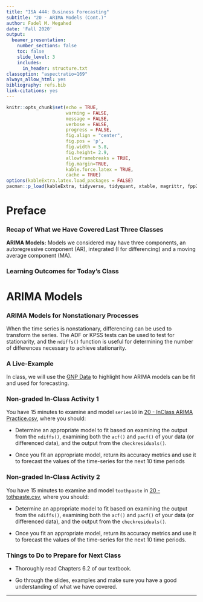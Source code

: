 ```yaml
---
title: "ISA 444: Business Forecasting"
subtitle: "20 - ARIMA Models (Cont.)"
author: Fadel M. Megahed
date: 'Fall 2020'
output:
  beamer_presentation:
    number_sections: false
    toc: false
    slide_level: 3
    includes: 
      in_header: structure.txt
classoption: "aspectratio=169"
always_allow_html: yes
bibliography: refs.bib
link-citations: yes
---
```


```r
knitr::opts_chunk$set(echo = TRUE,
                      warning = FALSE,
                      message = FALSE,
                      verbose = FALSE,
                      progress = FALSE,
                      fig.align = "center",
                      fig.pos = 'p',
                      fig.width = 5.8,
                      fig.height= 2.9,
                      allowframebreaks = TRUE,
                      fig.margin=TRUE,
                      kable.force.latex = TRUE,
                      cache = TRUE)
options(kableExtra.latex.load_packages = FALSE)
pacman::p_load(kableExtra, tidyverse, tidyquant, xtable, magrittr, fpp2, ggpubr)
```

# Preface

### Recap of What we Have Covered Last Three Classes

**ARIMA Models:** Models we considered may have three components, an autoregressive component (AR), integrated (I for differencing) and a moving average component (MA).

\begin{block}{\textbf{Main Learning Outcomes from Last 3 Classes}}
  \begin{itemize}
      \item \textbf{Describe the behavior of the ACF and PACF of an AR(p) process.}
			\item \textbf{Describe the behavior of the ACF and PACF of an MA(q) process.}
			 \item \textbf{Describe the behavior of the ACF and PACF of an ARMA (p,q) process.}
			\item \textbf{Fit an ARMA model to a time series, evaluate the residuals of a fitted ARMA model to assess goodness of fit, use the Ljung-Box test for correlation among the residuals of an ARIMA model.}
			 \item \textbf{Use nonseasonal differencing to attain stationarity for a time series.}
			\item \textbf{Fit an AIRMA model to a time series, evaluate the residuals of a fitted ARMA model to assess goodness of fit, use the Ljung-Box test for correlation among the residuals of an ARIMA model.}
			\item \textbf{R: Convert data into a time-series, and forecast future values of a time-series}
	\end{itemize}
\end{block}


### Learning Outcomes for Today's Class
\begin{block}{\textbf{Main Learning Outcomes}}
  \begin{itemize}
      \item \textbf{Show that you can fit reasonable ARIMA models based on both simulated and actual data cases.}
	\end{itemize}
\end{block}


# ARIMA Models


### ARIMA Models for Nonstationary Processes
When the time series is nonstationary, differencing can be used to transform the series. The ADF or KPSS tests can be used to test for stationarity, and the `ndiffs()` function is useful for determining the number of differences necessary to achieve stationarity.


### A Live-Example

In class, we will use the [GNP Data](https://fred.stlouisfed.org/series/GNP) to highlight how ARIMA models can be fit and used for forecasting.


### Non-graded In-Class Activity 1
You have 15 minutes to examine and model `series10` in [20 - InClass ARIMA Practice.csv](https://miamioh.instructure.com/courses/123532/files/17804626?module_item_id=2626218), where you should:  

  - Determine an appropriate model to fit based on examining the output from the `ndiffs()`, examining both the `acf()` and `pacf()` of your data (or differenced data), and the output from the `checkresiduals()`.
  
  - Once you fit an appropriate model, return its accuracy metrics and use it to forecast the values of the time-series for the next 10 time periods
  

### Non-graded In-Class Activity 2
You have 15 minutes to examine and model `toothpaste` in [20 - tothpaste.csv](https://miamioh.instructure.com/courses/123532/files/17804628?module_item_id=2626219), where you should:  

  - Determine an appropriate model to fit based on examining the output from the `ndiffs()`, examining both the `acf()` and `pacf()` of your data (or differenced data), and the output from the `checkresiduals()`.
  
  - Once you fit an appropriate model, return its accuracy metrics and use it to forecast the values of the time-series for the next 10 time periods.


### Things to Do to Prepare for Next Class

 - Thoroughly read Chapters 6.2 of our textbook.
 
 - Go through the slides, examples and make sure you have a good understanding of what we have covered.  
 
 


---

\maketitle